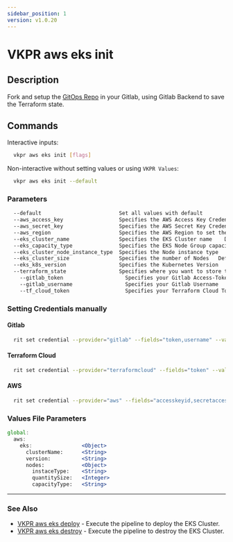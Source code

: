 ```yaml
---
sidebar_position: 1
version: v1.0.20
---
```


# VKPR aws eks init

## Description

Fork and setup the [GitOps Repo](https://gitlab.com/vkpr/aws-eks) in your Gitlab, using Gitlab Backend to save the Terraform state.

## Commands

Interactive inputs:

```bash
  vkpr aws eks init [flags]
```

Non-interactive without setting values or using `VKPR Values`:

```bash
  vkpr aws eks init --default
```

### Parameters

```txt
  --default                         Set all values with default
  --aws_access_key                  Specifies the AWS Access Key Credential
  --aws_secret_key                  Specifies the AWS Secret Key Credential
  --aws_region                      Specifies the AWS Region to set the environment
  --eks_cluster_name                Specifies the EKS Cluster name    Default: "eks-sample"
  --eks_capacity_type               Specifies the EKS Node Group capacity type    Default: "ON_DEMAND"    Allowed values: "ON_DEMAND", "SPOT"
  --eks_cluster_node_instance_type  Specifies the Node instance type    Default: "t3.small"
  --eks_cluster_size                Specifies the number of Nodes   Default: "1"
  --eks_k8s_version                 Specifies the Kubernetes Version    Default: "1.20"
  --terraform_state                 Specifies where you want to store the TF state    Default: "Gitlab"   Allowed values: "Gitlab", "Terraform Cloud"
    --gitlab_token                    Specifies your Gitlab Access-Token
    --gitlab_username                 Specifies your Gitlab Username
    --tf_cloud_token                  Specifies your Terraform Cloud Token.
```

### Setting Credentials manually

#### Gitlab

```bash
  rit set credential --provider="gitlab" --fields="token,username" --values="your-token,your-username"
```

#### Terraform Cloud

```bash
  rit set credential --provider="terraformcloud" --fields="token" --values="your-token"
```

#### AWS

```bash
  rit set credential --provider="aws" --fields="accesskeyid,secretaccesskey,region" --values="your-accesskey,your-secretaccess,your-region"
```

### Values File Parameters

```jsx title="vkpr.yaml"
global:
  aws:
    eks:                <Object>
      clusterName:      <String>
      version:          <String>
      nodes:            <Object>
        instaceType:    <String>
        quantitySize:   <Integer>
        capacityType:   <String>
```

---

### See Also

- [VKPR aws eks deploy](/docs/commands/aws/eks/vkpr_aws_eks_deploy) - Execute the pipeline to deploy the EKS Cluster.
- [VKPR aws eks destroy](/docs/commands/aws/eks/vkpr_aws_eks_destroy) - Execute the pipeline to destroy the EKS Cluster.
